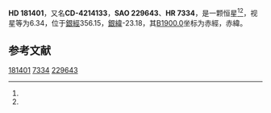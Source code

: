 {{Starbox begin
| name = HD 181401
}}
{{Starbox observe
| epoch = [[J2000.0|J2000.0]]
| constell = {{星座名待查}}<ref name=SIMBAD>{{cite web
 | url=http://simbad.u-strasbg.fr/simbad/sim-id?Ident=HR+7334
 | title=Pulsating variable Star
 | publisher=Centre de Données astronomiques de Strasbourg
 | work=SIMBAD
 | accessdate=2012-07-13
 | archive-date=2016-03-19
 | archive-url=https://web.archive.org/web/20160319023009/http://simbad.u-strasbg.fr/simbad/sim-id?Ident=HR+7334
 | dead-url=no
 }}</ref><ref name=DATA>{{cite web
 | url=http://vizier.u-strasbg.fr/viz-bin/VizieR-5?-out.add=.&-source=5050&-corr=PK=HR&-out.max=9999&HR=7334
 | title=VizieR Detailed Page
 | accessdate=2012-07-13
 | archive-date=2019-02-16
 | archive-url=https://web.archive.org/web/20190216093325/http://vizier.u-strasbg.fr/viz-bin/VizieR-5?-out.add=.&-source=5050&-corr=PK=HR&-out.max=9999&HR=7334
 | dead-url=no
 }}</ref>
| 星官 = 
| ra = {{RA|19|22|9.6}}<ref name=SIMBAD /><ref name=DATA />
| dec = {{DEC|-42|0|58}}<ref name=SIMBAD /><ref name=DATA />
| appmag_v = 6.34<ref name=SIMBAD /><ref name=DATA />
}}
{{Starbox character
| class = K1III<ref name=SIMBAD /><ref name=DATA />
| b-v = 1.14<ref name=SIMBAD /><ref name=DATA />
| u-b = <ref name=SIMBAD /><ref name=DATA />
| r-i = <ref name=SIMBAD /><ref name=DATA />
| variable = 
}}
{{Starbox astrometry
| radial_v = 
| prop_mo_ra = 93
| parallax = 
| p_error = 
}}
{{Starbox catalog
| names =CD-4214133，[[SAO星表|SAO]] 229643，[[HD星表|HD]] 181401，[[HR星表|HR]] 7334}}
{{Starbox reference |Simbad=HR+7334}}
{{Starbox end}}

'''HD 181401'''，又名'''CD-4214133'''，'''SAO 229643'''、'''HR 7334'''，是一颗恒星<ref name=SIMBAD /><ref name=DATA />，视星等为6.34，位于[[銀道座標系|銀經]]356.15，[[銀道座標系|銀緯]]-23.18，其[[B1900.0|B1900.0]]坐标为赤經{{RA|19|15|8.8}}，赤緯{{DEC|-42|-23.18|9}}。

== 参考文献 ==
{{reflist}}

{{star-stub}}

[[Category:HD和HDE天體|181401]]
[[Category:HR天體|7334]]
[[Category:SAO天體|229643]]